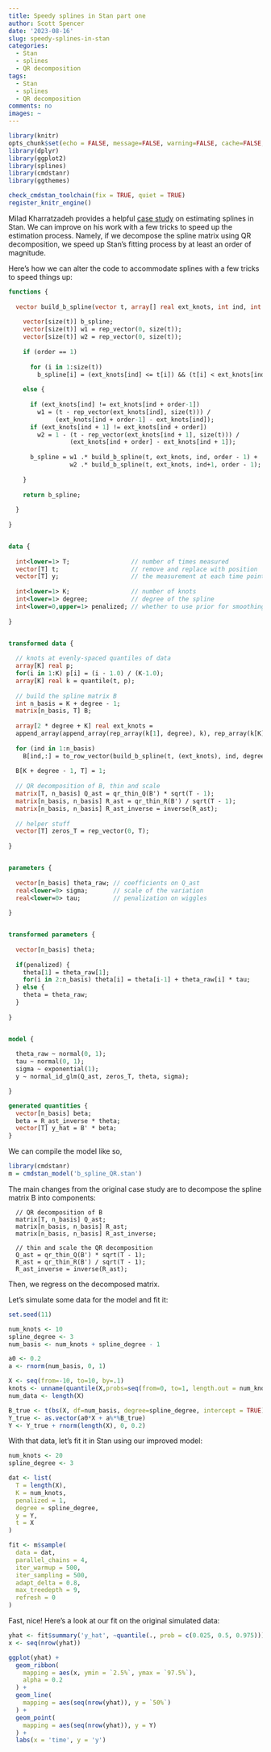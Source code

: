 ```yaml
---
title: Speedy splines in Stan part one
author: Scott Spencer
date: '2023-08-16'
slug: speedy-splines-in-stan
categories:
  - Stan
  - splines
  - QR decomposition
tags:
  - Stan
  - splines
  - QR decomposition
comments: no
images: ~
---
```


```r
library(knitr)
opts_chunk$set(echo = FALSE, message=FALSE, warning=FALSE, cache=FALSE, eval=TRUE)
library(dplyr)
library(ggplot2)
library(splines)
library(cmdstanr)
library(ggthemes)

check_cmdstan_toolchain(fix = TRUE, quiet = TRUE)
register_knitr_engine()
```

Milad Kharratzadeh provides a helpful [case study](https://mc-stan.org/users/documentation/case-studies/splines_in_stan.html) on estimating splines in Stan. We can improve on his work with a few tricks to speed up the estimation process. Namely, if we decompose the spline matrix using QR decomposition, we speed up Stan's fitting process by at least an order of magnitude.

Here's how we can alter the code to accommodate splines with a few tricks to speed things up:

```stan

functions {
  
  vector build_b_spline(vector t, array[] real ext_knots, int ind, int order) {
    
    vector[size(t)] b_spline;
    vector[size(t)] w1 = rep_vector(0, size(t));
    vector[size(t)] w2 = rep_vector(0, size(t));
    
    if (order == 1)
    
      for (i in 1:size(t)) 
        b_spline[i] = (ext_knots[ind] <= t[i]) && (t[i] < ext_knots[ind+1]); 
    
    else {
    
      if (ext_knots[ind] != ext_knots[ind + order-1])
        w1 = (t - rep_vector(ext_knots[ind], size(t))) / 
             (ext_knots[ind + order-1] - ext_knots[ind]);
      if (ext_knots[ind + 1] != ext_knots[ind + order])
        w2 = 1 - (t - rep_vector(ext_knots[ind + 1], size(t))) / 
                 (ext_knots[ind + order] - ext_knots[ind + 1]);
                 
      b_spline = w1 .* build_b_spline(t, ext_knots, ind, order - 1) + 
                 w2 .* build_b_spline(t, ext_knots, ind+1, order - 1);
    
    }
    
    return b_spline;
  
  }
  
}


data {
  
  int<lower=1> T;                 // number of times measured
  vector[T] t;                    // remove and replace with position
  vector[T] y;                    // the measurement at each time point t
  
  int<lower=1> K;                 // number of knots
  int<lower=1> degree;            // degree of the spline
  int<lower=0,upper=1> penalized; // whether to use prior for smoothing
  
}


transformed data {
  
  // knots at evenly-spaced quantiles of data
  array[K] real p;
  for(i in 1:K) p[i] = (i - 1.0) / (K-1.0);
  array[K] real k = quantile(t, p);
  
  // build the spline matrix B
  int n_basis = K + degree - 1; 
  matrix[n_basis, T] B;
  
  array[2 * degree + K] real ext_knots =
  append_array(append_array(rep_array(k[1], degree), k), rep_array(k[K], degree));
  
  for (ind in 1:n_basis)
    B[ind,:] = to_row_vector(build_b_spline(t, (ext_knots), ind, degree + 1));
  
  B[K + degree - 1, T] = 1;
  
  // QR decomposition of B, thin and scale
  matrix[T, n_basis] Q_ast = qr_thin_Q(B') * sqrt(T - 1);
  matrix[n_basis, n_basis] R_ast = qr_thin_R(B') / sqrt(T - 1);
  matrix[n_basis, n_basis] R_ast_inverse = inverse(R_ast);
  
  // helper stuff
  vector[T] zeros_T = rep_vector(0, T);
  
}


parameters {
  
  vector[n_basis] theta_raw; // coefficients on Q_ast
  real<lower=0> sigma;       // scale of the variation
  real<lower=0> tau;         // penalization on wiggles
  
}


transformed parameters {
  
  vector[n_basis] theta;
  
  if(penalized) {
    theta[1] = theta_raw[1];
    for(i in 2:n_basis) theta[i] = theta[i-1] + theta_raw[i] * tau;
  } else {
    theta = theta_raw;
  }
  
}


model {
  
  theta_raw ~ normal(0, 1);
  tau ~ normal(0, 1);
  sigma ~ exponential(1);  
  y ~ normal_id_glm(Q_ast, zeros_T, theta, sigma);

}

generated quantities {
  vector[n_basis] beta;
  beta = R_ast_inverse * theta;
  vector[T] y_hat = B' * beta;
}

```

We can compile the model like so,

```r
library(cmdstanr)
m = cmdstan_model('b_spline_QR.stan')
```

The main changes from the original case study are to decompose the spline matrix B into components:

```
  // QR decomposition of B
  matrix[T, n_basis] Q_ast;
  matrix[n_basis, n_basis] R_ast;
  matrix[n_basis, n_basis] R_ast_inverse;
  
  // thin and scale the QR decomposition
  Q_ast = qr_thin_Q(B') * sqrt(T - 1);
  R_ast = qr_thin_R(B') / sqrt(T - 1);
  R_ast_inverse = inverse(R_ast);
```

Then, we regress on the decomposed matrix.

Let's simulate some data for the model and fit it:

```r
set.seed(11)

num_knots <- 10
spline_degree <- 3
num_basis <- num_knots + spline_degree - 1

a0 <- 0.2
a <- rnorm(num_basis, 0, 1)

X <- seq(from=-10, to=10, by=.1)
knots <- unname(quantile(X,probs=seq(from=0, to=1, length.out = num_knots)))
num_data <- length(X)

B_true <- t(bs(X, df=num_basis, degree=spline_degree, intercept = TRUE))
Y_true <- as.vector(a0*X + a%*%B_true)
Y <- Y_true + rnorm(length(X), 0, 0.2)
```

With that data, let's fit it in Stan using our improved model:

```r
num_knots <- 20
spline_degree <- 3

dat <- list(
  T = length(X),
  K = num_knots,
  penalized = 1,
  degree = spline_degree,
  y = Y,
  t = X
)

fit <- m$sample(
  data = dat,
  parallel_chains = 4,
  iter_warmup = 500,
  iter_sampling = 500,
  adapt_delta = 0.8,
  max_treedepth = 9,
  refresh = 0
)
```

Fast, nice! Here's a look at our fit on the original simulated data:

```r
yhat <- fit$summary('y_hat', ~quantile(., prob = c(0.025, 0.5, 0.975)))
x <- seq(nrow(yhat))

ggplot(yhat) + 
  geom_ribbon(
    mapping = aes(x, ymin = `2.5%`, ymax = `97.5%`), 
    alpha = 0.2
  ) + 
  geom_line(
    mapping = aes(seq(nrow(yhat)), y = `50%`)
  ) + 
  geom_point(
    mapping = aes(seq(nrow(yhat)), y = Y)
  ) + 
  labs(x = 'time', y = 'y')
```




